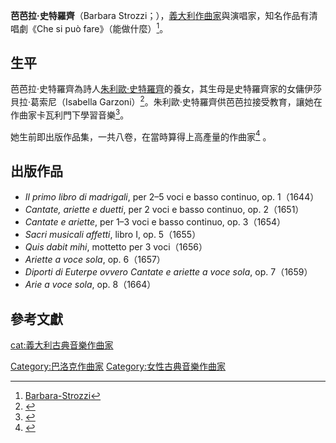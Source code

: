 {{Expand language|time=2017-03-12T14:09:22+00:00}}
'''芭芭拉·史特羅齊'''（Barbara Strozzi；{{bd|1619年|8月6日|1677年|11月11日|}}），[[義大利|義大利]][[作曲家|作曲家]]與演唱家，知名作品有清唱劇《Che si può fare》（能做什麼）<ref>[http://global.britannica.com/biography/Barbara-Strozzi Barbara-Strozzi]{{Dead link|date=2019年5月 |bot=InternetArchiveBot |fix-attempted=yes }}</ref>。

== 生平 ==
芭芭拉·史特羅齊為詩人[[朱利歐·史特羅齊|朱利歐·史特羅齊]]的養女，其生母是史特羅齊家的女傭伊莎貝拉‧葛索尼（Isabella Garzoni）<ref name="Strozzi, Barbara">{{cite web|url=http://oxfordindex.oup.com/view/10.1093/gmo/9781561592630.article.26987|script-title=Strozzi, Barbara|accessdate=2019-01-20|archive-date=2019-01-20|archive-url=https://web.archive.org/web/20190120144526/http://oxfordindex.oup.com/view/10.1093/gmo/9781561592630.article.26987|dead-url=no}}</ref>。朱利歐·史特羅齊供芭芭拉接受教育，讓她在作曲家卡瓦利門下學習音樂<ref name="Strozzi, Barbara">{{cite web|url=http://oxfordindex.oup.com/view/10.1093/gmo/9781561592630.article.26987|script-title=Strozzi, Barbara}}</ref>。

她生前即出版作品集，一共八卷，在當時算得上高產量的作曲家<ref>{{Cite web |url=https://www.findagrave.com/cgi-bin/fg.cgi?page=gr&GRid=9923873 |title=Barbara Strozzi　Italian Musician |accessdate=2017-02-16 |archive-date=2017-02-17 |archive-url=https://web.archive.org/web/20170217063501/https://www.findagrave.com/cgi-bin/fg.cgi?page=gr&GRid=9923873 |dead-url=no }}</ref>
。

== 出版作品 ==
*''Il primo libro di madrigali'', per 2–5 voci e basso continuo, op. 1（1644）
*''Cantate, ariette e duetti'', per 2 voci e basso continuo, op. 2（1651）
*''Cantate e ariette'', per 1–3 voci e basso continuo, op. 3（1654）
*''Sacri musicali affetti'', libro I, op. 5（1655）
*''Quis dabit mihi'', mottetto per 3 voci（1656）
*''Ariette a voce sola'', op. 6（1657）
*''Diporti di Euterpe ovvero Cantate e ariette a voce sola'', op. 7（1659）
*''Arie a voce sola'', op. 8（1664）

== 參考文獻 ==
{{Reflist}}

{{normdaten}}
{{DEFAULTSORT:Strozzi Barbara}}
[[cat:義大利古典音樂作曲家|cat:義大利古典音樂作曲家]]
[[Category:巴洛克作曲家|Category:巴洛克作曲家]]
[[Category:女性古典音樂作曲家|Category:女性古典音樂作曲家]]